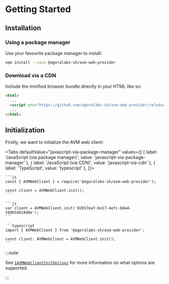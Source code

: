 
# Getting Started

<TOCInline
  maxHeadingLevel={4}
  toc={toc}
/>

## Installation

### Using a package manager

Use your favourite package manager to install:

```bash npm2yarn
npm install --save @agoralabs-sh/avm-web-provider
```

### Download via a CDN

Include the minified browser bundle directly in your HTML like so:

```html
<html>
  ...
  <script src="https://github.com/agoralabs-sh/avm-web-provider/releases/latest/download/avm-web-client.min.js"></script>
  ...
</html>
```

## Initialization

Firstly, we want to initialize the AVM web client:

<Tabs
  defaultValue="javascript-via-package-manager"
  values={[
    { label: 'JavaScript (via package manager)', value: 'javascript-via-package-manager' },
    { label: 'JavaScript (via CDN)', value: 'javascript-via-cdn' },
    { label: 'TypeScript', value: 'typescript' },
  ]}>
  <TabItem value="javascript-via-package-manager">

    ```js
    const { AVMWebClient } = require('@agoralabs-sh/avm-web-provider');

    const client = AVMWebClient.init();
    ```

  </TabItem>
  <TabItem value="javascript-via-cdn">

    ```js
    var client = AVMWebClient.init('02657eaf-be17-4efc-b0a4-19d654b2448e');
    ```

  </TabItem>
  <TabItem value="typescript">

    ```typescript
    import { AVMWebClient } from '@agoralabs-sh/avm-web-provider';

    const client: AVMWebClient = AVMWebClient.init();
    ```

  </TabItem>
</Tabs>

:::note

See [`IAVMWebClientInitOptions`](../../api-reference/types#iavmwebclientinitoptions) for more information on what options are supported.

:::
